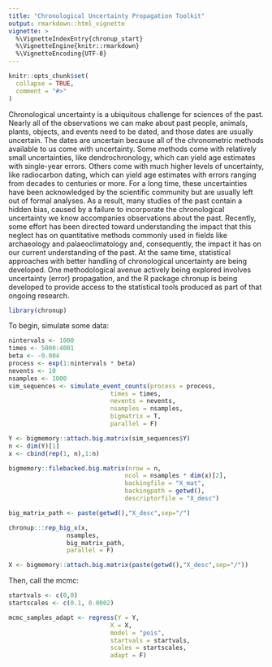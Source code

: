 ```yaml
---
title: "Chronological Uncertainty Propagation Toolkit"
output: rmarkdown::html_vignette
vignette: >
  %\VignetteIndexEntry{chronup_start}
  %\VignetteEngine{knitr::rmarkdown}
  %\VignetteEncoding{UTF-8}
---
```


```r
knitr::opts_chunk$set(
  collapse = TRUE,
  comment = "#>"
)
```

Chronological uncertainty is a ubiquitous challenge for sciences of the past. Nearly all of the observations we can make about past people, animals, plants, objects, and events need to be dated, and those dates are usually uncertain. The dates are uncertain because all of the chronometric methods available to us come with uncertainty. Some methods come with relatively small uncertainties, like dendrochronology, which can yield age estimates with single-year errors. Others come with much higher levels of uncertainty, like radiocarbon dating, which can yield age estimates with errors ranging from decades to centuries or more. For a long time, these uncertainties have been acknowledged by the scientific community but are usually left out of formal analyses. As a result, many studies of the past contain a hidden bias, caused by a failure to incorporate the chronological uncertainty we know accompanies observations about the past. Recently, some effort has been directed toward understanding the impact that this neglect has on quantitative methods commonly used in fields like archaeology and palaeoclimatology and, consequently, the impact it has on our current understanding of the past. At the same time, statistical approaches with better handling of chronological uncertainty are being developed. One methodological avenue actively being explored involves uncertainty (error) propagation, and the R package chronup is being developed to provide access to the statistical tools produced as part of that ongoing research.

```r
library(chronup)
```

To begin, simulate some data:

```r
nintervals <- 1000
times <- 5000:4001
beta <- -0.004
process <- exp(1:nintervals * beta)
nevents <- 10
nsamples <- 1000
sim_sequences <- simulate_event_counts(process = process,
                            times = times,
                            nevents = nevents,
                            nsamples = nsamples,
                            bigmatrix = T,
                            parallel = F)

Y <- bigmemory::attach.big.matrix(sim_sequences$Y)
n <- dim(Y)[1]
x <- cbind(rep(1, n),1:n)

bigmemory::filebacked.big.matrix(nrow = n,
                                ncol = nsamples * dim(x)[2],
                                backingfile = "X_mat",
                                backingpath = getwd(),
                                descriptorfile = "X_desc")

big_matrix_path <- paste(getwd(),"X_desc",sep="/")

chronup:::rep_big_x(x,
                nsamples,
                big_matrix_path,
                parallel = F)

X <- bigmemory::attach.big.matrix(paste(getwd(),"X_desc",sep="/"))
```

Then, call the mcmc:

```r
startvals <- c(0,0)
startscales <- c(0.1, 0.0002)

mcmc_samples_adapt <- regress(Y = Y,
                            X = X,
                            model = "pois",
                            startvals = startvals,
                            scales = startscales,
                            adapt = F)
```
